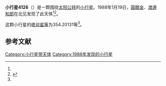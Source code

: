 {{Infobox planet
| bgcolour = #FFFFC0
| name = 4126 Mashu
| symbol = 
| image = 
| caption = 
| discovery = yes
| discovery_ref = 
| discoverer = [[圓館金|圓館金]]、[[渡邊和郎|渡邊和郎]]
| discovery_site = [[北见|北见]] 
| discovered = 1988年1月19日
| designations = yes
| mp_name = 
| named_after = 
| alt_names = 1988 BU/ 1965 AX / 1971 DU / 1975 WA1
| mp_category = [[外小行星带|外小行星带]]
| orbit_ref = <ref name="a">[http://ssd.jpl.nasa.gov/sbdb.cgi?sstr=4126 4126 Mashu] {{Wayback|url=http://ssd.jpl.nasa.gov/sbdb.cgi?sstr=4126 |date=20210806053848 }}，小行星數據庫瀏覽器（JPL Small-Body Database Browser）－[[美国国家航空航天局|美国国家航空航天局]]喷气推进实验室</ref>
| epoch = 2456400.5 (2013年4月18日更新)
| aphelion = {{convert|3.6462509|AU|km|3|abbr=on|lk=out}}
| perihelion = {{convert|2.7746943|AU|km|3|abbr=on}}
| semimajor = {{convert|3.2104726|AU|km|3|abbr=on}}
| eccentricity = 0.1357365
| period = 2101.124925 [[日|日]]<br />5.75[[儒略年|儒略年]]
| avg_speed = 
| inclination = 3.17525
| asc_node = 101.81470
| mean_anomaly = 
| arg_peri = 354.20131
| satellites = 
| physical_characteristics = yes
| dimensions = 
| mass = 
| density = 
| surface_grav = 
| escape_velocity = 
| sidereal_day = 
| axial_tilt = 
| pole_ecliptic_lat = 
| pole_ecliptic_lon = 
| albedo = 
| temperatures= 
| temp_name1 = 
| mean_temp_1 = 
| max_temp_1 = 
| temp_name2 = 
| max_temp_2 = 
| spectral_type = 
| abs_magnitude = 354.20131
}}

'''小行星4126'''（{{lang-en|4126 Mashu}}）是一颗围绕[[太阳|太阳]][[公转|公转]]的[[小行星|小行星]]。1988年1月19日，[[圓館金|圓館金]]、[[渡邊和郎|渡邊和郎]]在北见发现了此天体<ref name="a" /><ref>{{cite news|title=小行星列表|url=http://cfa-www.harvard.edu/iau/lists/NumberedMPs.txt|accessdate=2013-07-08|newspaper=哈佛大学|archive-date=2008-05-17|archive-url=https://web.archive.org/web/20080517010638/http://cfa-www.harvard.edu/iau/lists/NumberedMPs.txt|dead-url=no}}</ref>。

这颗小行星的[[绝对星等|绝对星等]]为354.20131等<ref name="a" />。

==参考文献==
{{reflist}}
{{Minor Planet Number|[[小行星4125|小行星4125]]|[[小行星4127|小行星4127]]}}

{{小天体}}

[[Category:小行星带天体|Category:小行星带天体]]
[[Category:1988年发现的小行星|Category:1988年发现的小行星]]

{{asteroid-stub}}